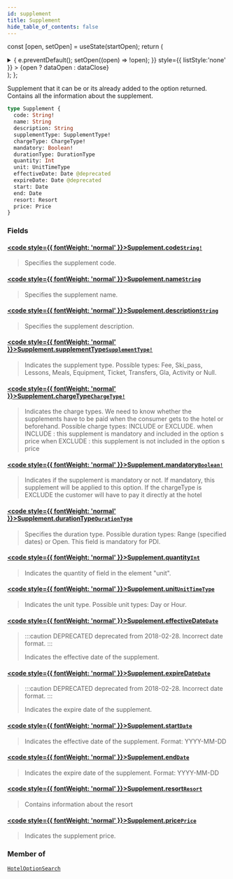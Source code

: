 ```yaml
---
id: supplement
title: Supplement
hide_table_of_contents: false
---
```






const [open, setOpen] = useState(startOpen);
return (
<details {...(open ? { open: true } : {})} className="details" style={{ border:'none', boxShadow:'none', background:'var(--ifm-background-color)' }}>
<summary
onClick={(e) => {
e.preventDefault();
setOpen((open) => !open);
}}
style={{ listStyle:'none' }} >
{open ? dataOpen : dataClose}
</summary>
{open && children}
</details>
);
};

Supplement that it can be or its already added to the option returned. Contains all the information about the supplement.

```graphql
type Supplement {
  code: String!
  name: String
  description: String
  supplementType: SupplementType!
  chargeType: ChargeType!
  mandatory: Boolean!
  durationType: DurationType
  quantity: Int
  unit: UnitTimeType
  effectiveDate: Date @deprecated
  expireDate: Date @deprecated
  start: Date
  end: Date
  resort: Resort
  price: Price
}
```

### Fields

#### [<code style={{ fontWeight: 'normal' }}>Supplement.<b>code</b></code>](#)<Bullet />[`String!`](/api/scalars/string) <Badge class="badge badge--secondary" text="non-null"/> <Badge class="badge badge--secondary" text="scalar"/>

> Specifies the supplement code.

#### [<code style={{ fontWeight: 'normal' }}>Supplement.<b>name</b></code>](#)<Bullet />[`String`](/api/scalars/string) <Badge class="badge badge--secondary" text="scalar"/>

> Specifies the supplement name.

#### [<code style={{ fontWeight: 'normal' }}>Supplement.<b>description</b></code>](#)<Bullet />[`String`](/api/scalars/string) <Badge class="badge badge--secondary" text="scalar"/>

> Specifies the supplement description.

#### [<code style={{ fontWeight: 'normal' }}>Supplement.<b>supplementType</b></code>](#)<Bullet />[`SupplementType!`](/api/enums/supplement-type) <Badge class="badge badge--secondary" text="non-null"/> <Badge class="badge badge--secondary" text="enum"/>

> Indicates the supplement type. Possible types: Fee, Ski_pass, Lessons, Meals, Equipment, Ticket, Transfers, Gla, Activity or Null.

#### [<code style={{ fontWeight: 'normal' }}>Supplement.<b>chargeType</b></code>](#)<Bullet />[`ChargeType!`](/api/enums/charge-type) <Badge class="badge badge--secondary" text="non-null"/> <Badge class="badge badge--secondary" text="enum"/>

> Indicates the charge types. We need to know whether the supplements have to be paid when the consumer gets to the hotel or beforehand.
> Possible charge types: INCLUDE or EXCLUDE.
> when INCLUDE : this supplement is mandatory and included in the option s price
> when EXCLUDE : this supplement is not included in the option s price

#### [<code style={{ fontWeight: 'normal' }}>Supplement.<b>mandatory</b></code>](#)<Bullet />[`Boolean!`](/api/scalars/boolean) <Badge class="badge badge--secondary" text="non-null"/> <Badge class="badge badge--secondary" text="scalar"/>

> Indicates if the supplement is mandatory or not. If mandatory, this supplement will be applied to this option.
> If the chargeType is EXCLUDE the customer will have to pay it directly at the hotel

#### [<code style={{ fontWeight: 'normal' }}>Supplement.<b>durationType</b></code>](#)<Bullet />[`DurationType`](/api/enums/duration-type) <Badge class="badge badge--secondary" text="enum"/>

> Specifies the duration type. Possible duration types: Range (specified dates) or Open. This field is mandatory for PDI.

#### [<code style={{ fontWeight: 'normal' }}>Supplement.<b>quantity</b></code>](#)<Bullet />[`Int`](/api/scalars/int) <Badge class="badge badge--secondary" text="scalar"/>

> Indicates the quantity of field in the element "unit".

#### [<code style={{ fontWeight: 'normal' }}>Supplement.<b>unit</b></code>](#)<Bullet />[`UnitTimeType`](/api/enums/unit-time-type) <Badge class="badge badge--secondary" text="enum"/>

> Indicates the unit type. Possible unit types: Day or Hour.

#### [<code style={{ fontWeight: 'normal' }}>Supplement.<b>effectiveDate</b></code>](#)<Bullet />[`Date`](/api/scalars/date) <Badge class="badge badge--deprecated badge--secondary" text="deprecated"/> <Badge class="badge badge--secondary" text="scalar"/>

> :::caution DEPRECATED
> deprecated from 2018-02-28. Incorrect date format.
> :::
>
> Indicates the effective date of the supplement.

#### [<code style={{ fontWeight: 'normal' }}>Supplement.<b>expireDate</b></code>](#)<Bullet />[`Date`](/api/scalars/date) <Badge class="badge badge--deprecated badge--secondary" text="deprecated"/> <Badge class="badge badge--secondary" text="scalar"/>

> :::caution DEPRECATED
> deprecated from 2018-02-28. Incorrect date format.
> :::
>
> Indicates the expire date of the supplement.

#### [<code style={{ fontWeight: 'normal' }}>Supplement.<b>start</b></code>](#)<Bullet />[`Date`](/api/scalars/date) <Badge class="badge badge--secondary" text="scalar"/>

> Indicates the effective date of the supplement.
> Format: YYYY-MM-DD

#### [<code style={{ fontWeight: 'normal' }}>Supplement.<b>end</b></code>](#)<Bullet />[`Date`](/api/scalars/date) <Badge class="badge badge--secondary" text="scalar"/>

> Indicates the expire date of the supplement.
> Format: YYYY-MM-DD

#### [<code style={{ fontWeight: 'normal' }}>Supplement.<b>resort</b></code>](#)<Bullet />[`Resort`](/api/objects/resort) <Badge class="badge badge--secondary" text="object"/>

> Contains information about the resort

#### [<code style={{ fontWeight: 'normal' }}>Supplement.<b>price</b></code>](#)<Bullet />[`Price`](/api/objects/price) <Badge class="badge badge--secondary" text="object"/>

> Indicates the supplement price.

### Member of

[`HotelOptionSearch`](/api/objects/hotel-option-search) <Badge class="badge badge--secondary" text="object"/>

